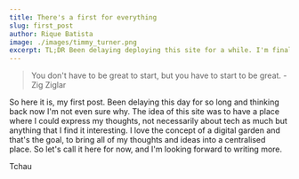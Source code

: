 ```yaml
---
title: There's a first for everything
slug: first_post
author: Rique Batista
image: ./images/timmy_turner.png
excerpt: TL;DR Been delaying deploying this site for a while. I'm finally taking the plunge. LOL
---
```


> You don't have to be great to start, but you have to start to be great. - Zig Ziglar

So here it is, my first post. Been delaying this day for so long and thinking back now I'm not even sure why. The idea of this site was to have a place where I could express my thoughts, not necessarily about tech as much but anything that I find it interesting. I love the concept of a digital garden and that's the goal, to bring all of my thoughts and ideas into a centralised place. So let's call it here for now, and I'm looking forward to writing more.

Tchau
